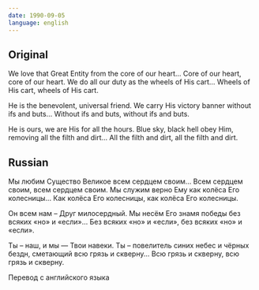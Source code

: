 ```yaml
---
date: 1990-09-05
language: english
---
```


## Original

We love that Great Entity from the core of our heart…
Core of our heart, core of our heart.
We do all our duty as the wheels of His cart…
Wheels of His cart, wheels of His cart.

He is the benevolent, universal friend.
We carry His victory banner without ifs and buts…
Without ifs and buts, without ifs and buts.

He is ours, we are His for all the hours.
Blue sky, black hell obey Him, removing all the filth and dirt…
All the filth and dirt, all the filth and dirt.

## Russian

Мы любим Существо Великое всем сердцем своим...
Всем сердцем своим, всем сердцем своим.
Мы служим верно Ему как колёса Его колесницы...
Как колёса Его колесницы, как колёса Его колесницы.

Он всем нам – Друг милосердный.
Мы несём Его знамя победы без всяких «но» и «если»…
Без всяких «но» и «если», без всяких «но» и «если».

Ты – наш, и мы — Твои навеки.
Ты – повелитель синих небес и чёрных бездн,
сметающий всю грязь и скверну...
Всю грязь и скверну, всю грязь и скверну.

Перевод с английского языка
